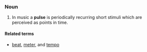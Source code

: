 ===Noun===
#In music a '''pulse''' is periodically recurring short stimuli which are perceived as points in time.

====Related terms====
*[[beat]], [[meter]], and [[tempo]]